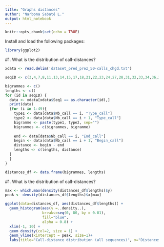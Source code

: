 ```yaml
---
title: "Graphs distances"
author: "Narbona Sabaté L."
output: html_notebook
---
```



  ```r
knitr::opts_chunk$set(echo = TRUE)
```

Install and load the following packages:
  
```r
library(ggplot2)
```

#1. What is the distribution of call-distances?
```r
xdata <- read.delim('dataset_pred_prez_50-calls_chgd.txt')

seqID <- c(3,4,7,8,11,13,14,15,17,18,21,22,23,24,27,28,31,32,33,34,36,37,40,41,42,43,44,45,46,47,48,52)

bigrammes <- c()
lengths <- c()
for (id in seqID) {
  data <- xdata[xdata$Seq1 == as.character(id),]
  print(data)
  {for (i in 1:49){
    type1 <- data[data$Nb_call == i, "Type_call"]
    type2 <- data[data$Nb_call == i + 1, "Type_call"]
    bigramme <- paste(type1, type2, sep="")
    bigrammes <- c(bigrammes, bigramme)
    
    end <- data[data$Nb_call == i, "End_call"]
    begin <- data[data$Nb_call == i + 1, "Begin_call"]
    distance <- begin - end
    lengths <- c(lengths, distance)
  }
  }
}

distances_df <- data.frame(bigrammes, lengths)

```

#1. What is the distribution of call-distances?
```r
max <- which.max(density(distances_df$lengths)$y)
peak <- density(distances_df$lengths)$x[max]

ggplot(data=distances_df, aes(distances_df$lengths)) + 
  geom_histogram(aes(y =..density..), 
                 breaks=seq(0, 80, by = 0.01),
                 fill="blue",
                 alpha = 0.8) + 
  xlim(-1, 10) +
  geom_density(col=2, size = 1) + 
  geom_vline(xintercept = peak, size=1)+
  labs(title="Call-distance distribution (all sequences)", x="Distances", y="Count")
```